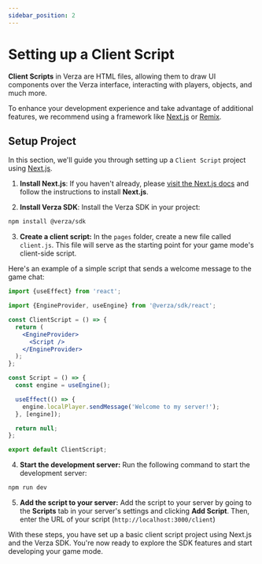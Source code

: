 ```yaml
---
sidebar_position: 2
---
```


# Setting up a Client Script

**Client Scripts** in Verza are HTML files, allowing them to draw UI components over the Verza interface, interacting with players, objects, and much more.

To enhance your development experience and take advantage of additional features, we recommend using a framework like [Next.js](https://nextjs.org/) or [Remix](https://remix.run/).

## Setup Project

In this section, we'll guide you through setting up a `Client Script` project using [Next.js](https://nextjs.org/).

1. **Install Next.js**: If you haven't already, please [visit the Next.js docs](https://nextjs.org/docs/getting-started) and follow the instructions to install **Next.js**.

2. **Install Verza SDK**: Install the Verza SDK in your project:

```bash
npm install @verza/sdk
```

3. **Create a client script:** In the `pages` folder, create a new file called `client.js`. This file will serve as the starting point for your game mode's client-side script.

Here's an example of a simple script that sends a welcome message to the game chat:

```jsx
import {useEffect} from 'react';

import {EngineProvider, useEngine} from '@verza/sdk/react';

const ClientScript = () => {
  return (
    <EngineProvider>
      <Script />
    </EngineProvider>
  );
};

const Script = () => {
  const engine = useEngine();

  useEffect(() => {
    engine.localPlayer.sendMessage('Welcome to my server!');
  }, [engine]);

  return null;
};

export default ClientScript;
```

4. **Start the development server:** Run the following command to start the development server:

```bash
npm run dev
```

5. **Add the script to your server:** Add the script to your server by going to the **Scripts** tab in your server's settings and clicking **Add Script**. Then, enter the URL of your script (`http://localhost:3000/client`)

With these steps, you have set up a basic client script project using Next.js and the Verza SDK. You're now ready to explore the SDK features and start developing your game mode.
